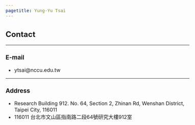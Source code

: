 ```yaml
---
pagetitle: Yung-Yu Tsai
---
```


<link rel="stylesheet" href="styles.css" type="text/css">
<style>
  body{
  font-size: 12pt;
}
</style>

## Contact

------

### E-mail

* ytsai@nccu.edu.tw

------

### Address

* Research Building 912. No. 64, Section 2, Zhinan Rd, Wenshan District, Taipei City, 116011
* 116011 台北市文山區指南路二段64號研究大樓912室